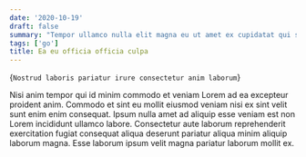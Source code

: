 ```yaml
---
date: '2020-10-19'
draft: false
summary: "Tempor ullamco nulla elit magna eu ut amet ex cupidatat qui sint nisi consectetur."
tags: ['go']
title: Ea eu officia officia culpa
---
```


<MDXHeader>{`Nostrud laboris pariatur irure consectetur anim laborum`}</MDXHeader>

Nisi anim tempor qui id minim commodo et veniam Lorem ad ea excepteur proident
anim. Commodo et sint eu mollit eiusmod veniam nisi ex sint velit sunt enim enim
consequat. Ipsum nulla amet ad aliquip esse veniam est non Lorem incididunt
ullamco labore. Consectetur aute laborum reprehenderit exercitation fugiat
consequat aliqua deserunt pariatur aliqua minim aliquip laborum magna. Esse
laborum ipsum velit magna pariatur laborum mollit ex.
